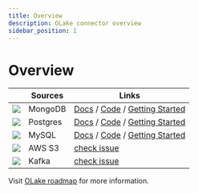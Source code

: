 ```yaml
---
title: Overview
description: OLake connector overview
sidebar_position: 1
---
```


# Overview


| | Sources | Links | 
| ---| --------| ----- |
| <img src="/img/logo/mongodb.webp"  className="mt-3"  height={20} /> |  MongoDB  | [Docs](./mongodb/overview) / [Code](https://github.com/datazip-inc/olake/tree/master/drivers/mongodb) / [Getting Started](../getting-started/mongodb) |
| <img src="/img/logo/postgres.png"  className="mt-3"  height={20} /> | Postgres | [Docs](./postgres/overview) / [Code](https://github.com/datazip-inc/olake/tree/master/drivers/postgres) / [Getting Started](../getting-started/postgres) |
| <img src="/img/logo/mysql.png"  className="mt-3"  height={20} /> | MySQL |   [Docs](./mysql/overview) / [Code](https://github.com/datazip-inc/olake/tree/master/drivers/mysql) / [Getting Started](../getting-started/mysql) | 
| <img src="/img/logo/s3.png"  className="mt-3"  height={20} /> | AWS S3 |   [check issue](https://github.com/datazip-inc/olake/issues/86) | 
| <img src="/img/logo/kafka.png"  className="mt-3"  height={20} /> | Kafka |    [check issue](https://github.com/datazip-inc/olake/issues/87) | 

Visit [OLake roadmap](../roadmap) for more information.